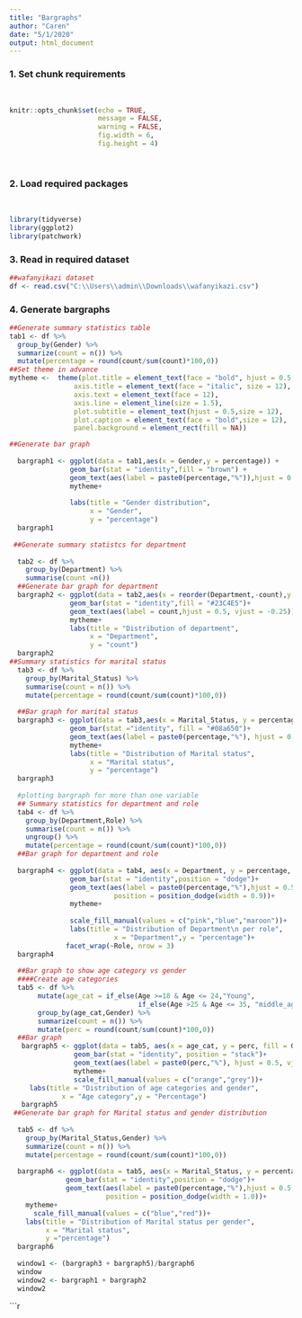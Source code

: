 ```yaml
---
title: "Bargraphs"
author: "Caren"
date: "5/1/2020"
output: html_document
---
```


### 1. Set chunk requirements
<br>
```r
knitr::opts_chunk$set(echo = TRUE,
                      message = FALSE,
                      warning = FALSE,
                      fig.width = 6,
                      fig.height = 4)
                      
                      
```

### 2. Load required packages
<br>
```r
library(tidyverse)
library(ggplot2)
library(patchwork)
```



### 3. Read in required dataset
```r
##wafanyikazi dataset
df <- read.csv("C:\\Users\\admin\\Downloads\\wafanyikazi.csv")


```


### 4. Generate bargraphs
```r
##Generate summary statistics table
tab1 <- df %>% 
  group_by(Gender) %>% 
  summarize(count = n()) %>% 
  mutate(percentage = round(count/sum(count)*100,0))  
##Set theme in advance
mytheme <-  theme(plot.title = element_text(face = "bold", hjust = 0.5, vjust = -0.25,size = 14),
                axis.title = element_text(face = "italic", size = 12),
                axis.text = element_text(face = 12),
                axis.line = element_line(size = 1.5),
                plot.subtitle = element_text(hjust = 0.5,size = 12),
                plot.caption = element_text(face = "bold",size = 12),
                panel.background = element_rect(fill = NA))

##Generate bar graph
  
  bargraph1 <- ggplot(data = tab1,aes(x = Gender,y = percentage)) +
               geom_bar(stat = "identity",fill = "brown") +
               geom_text(aes(label = paste0(percentage,"%")),hjust = 0.5,vjust = -0.25)+
               mytheme+
               
               labs(title = "Gender distribution",
                    x = "Gender",
                    y = "percentage")
  bargraph1
  
 ##Generate summary statistcs for department
  
  tab2 <- df %>% 
    group_by(Department) %>% 
    summarise(count =n()) 
  ##Generate bar graph for department 
  bargraph2 <- ggplot(data = tab2,aes(x = reorder(Department,-count),y = count))+
               geom_bar(stat = "identity",fill = "#23C4E5")+
               geom_text(aes(label = count,hjust = 0.5, vjust = -0.25))+
               mytheme+
               labs(title = "Distribution of department",
                    x = "Department",
                    y = "count")
  bargraph2
##Summary statistics for marital status  
  tab3 <- df %>% 
    group_by(Marital_Status) %>% 
    summarise(count = n()) %>% 
    mutate(percentage = round(count/sum(count)*100,0))
  
  ##Bar graph for marital status
  bargraph3 <- ggplot(data = tab3,aes(x = Marital_Status, y = percentage)) +
               geom_bar(stat ="identity", fill = "#08a650")+
               geom_text(aes(label = paste0(percentage,"%"), hjust = 0.5, vjust = -0.25))+
               mytheme+
               labs(title = "Distribution of Marital status",
                    x = "Marital status",
                    y = "percentage")
  bargraph3
  
  #plotting bargraph for more than one variable
  ## Summary statistics for department and role
  tab4 <- df %>% 
    group_by(Department,Role) %>% 
    summarise(count = n()) %>% 
    ungroup() %>% 
    mutate(percentage = round(count/sum(count)*100,0))
  ##Bar graph for department and role
  
  bargraph4 <- ggplot(data = tab4, aes(x = Department, y = percentage, fill = Role))+
               geom_bar(stat = "identity",position = "dodge")+
               geom_text(aes(label = paste0(percentage,"%"),hjust = 0.5,vjust = 0.25),
                          position = position_dodge(width = 0.9))+
               mytheme+
  
               scale_fill_manual(values = c("pink","blue","maroon"))+
               labs(title = "Distribution of Department\n per role", 
                          x = "Department",y = "percentage")+
              facet_wrap(~Role, nrow = 3)
  bargraph4
  
  ##Bar graph to show age category vs gender
  ####Create age categories
  tab5 <- df %>% 
       mutate(age_cat = if_else(Age >=18 & Age <= 24,"Young",
                                if_else(Age >25 & Age <= 35, "middle_age","Old_aged"))) %>% 
       group_by(age_cat,Gender) %>% 
       summarize(count = n()) %>% 
       mutate(perc = round(count/sum(count)*100,0))
  ##Bar graph
   bargraph5 <- ggplot(data = tab5, aes(x = age_cat, y = perc, fill = Gender))+
                geom_bar(stat = "identity", position = "stack")+
                geom_text(aes(label = paste0(perc,"%"), hjust = 0.5, vjust = 0))+
                mytheme+
                scale_fill_manual(values = c("orange","grey"))+
     labs(title = "Distribution of age categories and gender",
             x = "Age category",y = "Percentage")
   bargraph5
 ##Generate bar graph for Marital status and gender distribution   
                     
  tab5 <- df %>% 
    group_by(Marital_Status,Gender) %>% 
    summarize(count = n()) %>% 
    mutate(percentage = round(count/sum(count)*100,0))
  
  bargraph6 <- ggplot(data = tab5, aes(x = Marital_Status, y = percentage, fill = Gender))+
              geom_bar(stat = "identity",position = "dodge")+
              geom_text(aes(label = paste0(percentage,"%"),hjust = 0.5,vjust = -0.25),
                        position = position_dodge(width = 1.0))+
    mytheme+
      scale_fill_manual(values = c("blue","red"))+
    labs(title = "Distribution of Marital status per gender",
         x = "Marital status",
         y ="percentage")
  bargraph6
  
  window1 <- (bargraph3 + bargraph5)/bargraph6
  window
  window2 <- bargraph1 + bargraph2
  window2
```


```r
